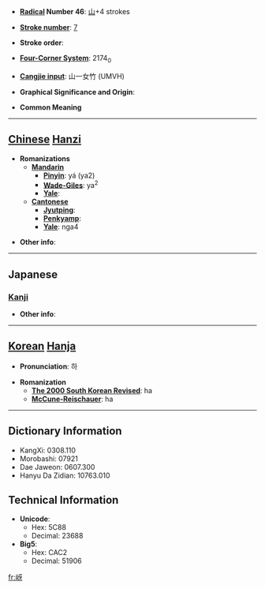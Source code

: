 * '''[[Wiktionary:Chinese radical index| Radical]] Number 46''': [[Wiktionary:Chinese radical index 山|山]]+4 strokes

* '''[[Wiktionary:Chinese total strokes index|Stroke number]]''': [[Wiktionary:Chinese total strokes index 7|7]]

* '''Stroke order''': 

* '''[[Wiktionary:Chinese four corner index|Four-Corner System]]''': 2174<sub>0</sub>

* '''[[Wiktionary:Chinese Cangjie index|Cangjie input]]''': 山一女竹 (UMVH)

* '''Graphical Significance and Origin''': 

* '''Common Meaning'''

----

== [[Chinese]] [[Hanzi]] ==

* '''Romanizations'''
** '''[[Mandarin]]'''
*** '''[[Pinyin]]''': yá (ya2)
*** '''[[Wade-Giles]]''': ya<sup>2</sup>
*** '''[[Yale]]''': 
** '''[[Cantonese]]'''
*** '''[[Jyutping]]''':
*** '''[[Penkyamp]]''': 
*** '''[[Yale]]''': nga4

* '''Other info''': 

----

==Japanese==
===[[Kanji]]===
{{kanji|on readings=[[か]] (ka)|kun readings=[[こだま]] (kodama)}}

* '''Other info''':  

----

== [[Korean]] [[Hanja]] ==

* '''Pronunciation''': 하

* '''Romanization'''
** '''[[The 2000 South Korean Revised Romanization|The 2000 South Korean Revised]]''': ha
** '''[[McCune-Reischauer]]''': ha

----

== Dictionary Information ==

* KangXi: 0308.110
* Morobashi: 07921
* Dae Jaweon: 0607.300
* Hanyu Da Zidian: 10763.010

== Technical Information ==

* '''Unicode''':
** Hex: 5C88
** Decimal: 23688
* '''Big5''':
** Hex: CAC2
** Decimal: 51906

[[fr:岈]]